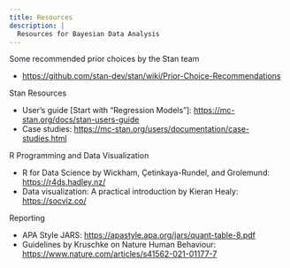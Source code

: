 ```yaml
---
title: Resources
description: |
  Resources for Bayesian Data Analysis
---
```


Some recommended prior choices by the Stan team

- <https://github.com/stan-dev/stan/wiki/Prior-Choice-Recommendations>

Stan Resources

- User's guide [Start with "Regression Models"]: <https://mc-stan.org/docs/stan-users-guide>
- Case studies: <https://mc-stan.org/users/documentation/case-studies.html>

R Programming and Data Visualization

- R for Data Science by Wickham, Çetinkaya-Rundel, and Grolemund: <https://r4ds.hadley.nz/>
- Data visualization: A practical introduction by Kieran Healy: <https://socviz.co/>

Reporting

- APA Style JARS: <https://apastyle.apa.org/jars/quant-table-8.pdf>
- Guidelines by Kruschke on Nature Human Behaviour: <https://www.nature.com/articles/s41562-021-01177-7>
